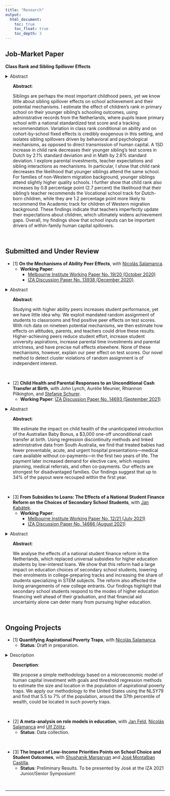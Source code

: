 ```yaml
---
title: "Research"
output: 
  html_document:
    toc: true
    toc_float: true
    toc_depth: 3
---
```


## Job-Market Paper

**Class Rank and Sibling Spillover Effects** 

<!-- mobile code --> 
<details class="collapse-abstract-featured">
  <summary>Abstract</summary>
  <p>Siblings are perhaps the most important childhood peers, yet we know little about sibling spillover effects on school achievement and their potential mechanisms. I estimate the effect of children’s rank in primary school on their younger sibling’s schooling outcomes, using administrative records from the Netherlands, where pupils leave primary school with a national standardized test score and a tracking recommendation. Variation in class rank conditional on ability and on cohort-by-school fixed effects is credibly exogenous in this setting, and isolates sibling spillovers driven by behavioral and psychological mechanisms, as opposed to direct transmission of human capital. A 1SD increase in child rank decreases their younger sibling’s test scores in Dutch by 2.1% standard deviation and in Math by 2.6% standard deviation. I explore parental investments, teacher expectations and sibling interactions as mechanisms. In particular, I show that child rank decreases the likelihood that younger siblings attend the same school. For families of non-Western migration background, younger siblings attend slightly higher quality schools. I further show that child rank also increases by 0.8 percentage point (2.7 percent) the likelihood that their sibling's teacher recommends the Vocational school track for Dutch-born children, while they are 1.2 percentage point more likely to recommend the Academic track for children of Western migration background. These findings indicate that teachers imperfectly update their expectations about children, which ultimately widens achievement gaps. Overall, my findings show that school inputs can be important drivers of within-family human capital spillovers.</p>
</details> 

<!-- desktop code --> 
<ul class='bigScreen'>
**Abstract**: \
<p>Siblings are perhaps the most important childhood peers, yet we know little about sibling spillover effects on school achievement and their potential mechanisms. I estimate the effect of children’s rank in primary school on their younger sibling’s schooling outcomes, using administrative records from the Netherlands, where pupils leave primary school with a national standardized test score and a tracking recommendation. Variation in class rank conditional on ability and on cohort-by-school fixed effects is credibly exogenous in this setting, and isolates sibling spillovers driven by behavioral and psychological mechanisms, as opposed to direct transmission of human capital. A 1SD increase in child rank decreases their younger sibling’s test scores in Dutch by 2.1% standard deviation and in Math by 2.6% standard deviation. I explore parental investments, teacher expectations and sibling interactions as mechanisms. In particular, I show that child rank decreases the likelihood that younger siblings attend the same school. For families of non-Western migration background, younger siblings attend slightly higher quality schools. I further show that child rank also increases by 0.8 percentage point (2.7 percent) the likelihood that their sibling's teacher recommends the Vocational school track for Dutch-born children, while they are 1.2 percentage point more likely to recommend the Academic track for children of Western migration background. These findings indicate that teachers imperfectly update their expectations about children, which ultimately widens achievement gaps. Overall, my findings show that school inputs can be important drivers of within-family human capital spillovers.</p>
</ul>


<br>

## Submitted and Under Review

* [1] **On the Mechanisms of Ability Peer Effects**, with <a href="https://sites.google.com/view/nsalamanca/home" target="_blank">Nicolás Salamanca</a>.\
  + **Working Paper**: 
    + <a href="https://melbourneinstitute.unimelb.edu.au/__data/assets/pdf_file/0005/3505685/wp2020n19.pdf" target="_blank">Melbourne Institute Working Paper No. 19/20 (October 2020)</a>
    + <a href="http://ftp.iza.org/dp13938.pdf" target="_blank">IZA Discussion Paper No. 13938 (December 2020)</a>.
      
<!-- mobile code --> 
<details class="collapse-abstract">
  <summary>Abstract</summary>
  <p>Studying with higher ability peers increases student performance, yet we have little idea why. We exploit mandated random assignment of students to classrooms and find positive peer effects on test scores. With rich data on nineteen potential mechanisms, we then estimate how effects on attitudes, parents, and teachers could drive these results. Higher-achieving peers reduce student effort, increase student university aspirations, increase parental time investments and parental strictness, and have precise null effects elsewhere. None of these mechanisms, however, explain our peer effect on test scores. Our novel method to detect cluster violations of random assignment is of independent interest.</p>
</details> 

<!-- desktop code --> 
<ul class='bigScreen'>
**Abstract**: \
<p>Studying with higher ability peers increases student performance, yet we have little idea why. We exploit mandated random assignment of students to classrooms and find positive peer effects on test scores. With rich data on nineteen potential mechanisms, we then estimate how effects on attitudes, parents, and teachers could drive these results. Higher-achieving peers reduce student effort, increase student university aspirations, increase parental time investments and parental strictness, and have precise null effects elsewhere. None of these mechanisms, however, explain our peer effect on test scores. Our novel method to detect cluster violations of random assignment is of independent interest.</p>
</ul>


<br>

* [2] **Child Health and Parental Responses to an Unconditional Cash Transfer at Birth**, with John Lynch, Aurélie Meunier, Rhiannon Pilkington, and <a href="http://www.stefanie-schurer.com" target="_blank">Stefanie Schurer</a>.\
  + **Working Paper**: <a href="https://ftp.iza.org/dp14693.pdf" target="_blank">IZA Discussion Paper No. 14693 (September 2021)</a>

<!-- mobile code --> 
<details class="collapse-abstract">
  <summary>Abstract</summary>
  <p>We estimate the impact on child health of the unanticipated introduction of the Australian Baby Bonus, a \$3,000 one-off unconditional cash transfer at birth. Using regression discontinuity methods and linked administrative data from South Australia, we find that treated babies had fewer preventable, acute, and urgent hospital presentations—medical care available without co-payments—in the first two years of life. The payment later increased demand for elective care, which requires planning, medical referrals, and often co-payments. Our effects are strongest for disadvantaged families. Our findings suggest that up to 34\% of the payout were recouped within the first year.</p>
</details> 

<!-- desktop code --> 
<ul class='bigScreen'>
**Abstract**: \
<p>We estimate the impact on child health of the unanticipated introduction of the Australian Baby Bonus, a \$3,000 one-off unconditional cash transfer at birth. Using regression discontinuity methods and linked administrative data from South Australia, we find that treated babies had fewer preventable, acute, and urgent hospital presentations—medical care available without co-payments—in the first two years of life. The payment later increased demand for elective care, which requires planning, medical referrals, and often co-payments. Our effects are strongest for disadvantaged families. Our findings suggest that up to 34\% of the payout were recouped within the first year.</p>
</ul>


<br>

* [3] **From Subsidies to Loans: The Effects of a National Student Finance Reform on the Choices of Secondary School Students**, with <a href="https://www.jankabatek.com" target="_blank">Jan Kabátek</a>.\
  + **Working Paper**: 
    + <a href="https://melbourneinstitute.unimelb.edu.au/__data/assets/pdf_file/0007/3854527/wp2021n12.pdf" target="_blank">Melbourne Institute Working Paper No. 12/21 (July 2021)</a>
    + <a href="https://ftp.iza.org/dp14686.pdf" target="_blank">IZA Discussion Paper No. 14686 (August 2021)</a>

<!-- mobile code --> 
<details class="collapse-abstract">
  <summary>Abstract</summary>
  <p>We analyse the effects of a national student finance reform in the Netherlands, which replaced universal subsidies for higher education students by low-interest loans. We show that this reform had a large impact on education choices of secondary school students, lowering their enrolments in college-preparing tracks and increasing the share of students specializing in STEM subjects. The reform also affected the living arrangements of new college entrants. Our findings highlight that secondary school students respond to the modes of higher education financing well ahead of their graduation, and that financial aid uncertainty alone can deter many from pursuing higher education.</p>
</details> 

<!-- desktop code --> 
<ul class='bigScreen'>
**Abstract**: \
<p>We analyse the effects of a national student finance reform in the Netherlands, which replaced universal subsidies for higher education students by low-interest loans. We show that this reform had a large impact on education choices of secondary school students, lowering their enrolments in college-preparing tracks and increasing the share of students specializing in STEM subjects. The reform also affected the living arrangements of new college entrants. Our findings highlight that secondary school students respond to the modes of higher education financing well ahead of their graduation, and that financial aid uncertainty alone can deter many from pursuing higher education.</p>
</ul>


<br>

## Ongoing Projects

* [1] **Quantifying Aspirational Poverty Traps**, with <a href="https://sites.google.com/view/nsalamanca/home" target="_blank">Nicolás Salamanca</a>.
  + **Status**: Draft in preparation. 
  
<!-- mobile code --> 
<details class="collapse-abstract">
  <summary>Description</summary>
  <p>We propose a simple methodology based on a microeconomic model of human capital investment with goals and threshold regression methods to estimate the size and location in the population of aspirational poverty traps. We apply our methodology to the United States using the NLSY79 and find that 5.5 to 7% of the population, around the 37th percentile of wealth, could be located in such poverty traps.</p>
</details> 

<!-- desktop code --> 
<ul class='bigScreen'>
**Description**: \
<p>We propose a simple methodology based on a microeconomic model of human capital investment with goals and threshold regression methods to estimate the size and location in the population of aspirational poverty traps. We apply our methodology to the United States using the NLSY79 and find that 5.5 to 7% of the population, around the 37th percentile of wealth, could be located in such poverty traps.</p>
</ul>

<br>

* [2] **A meta-analysis on role models in education**, with <a href="https://janfeld.weebly.com" target="_blank">Jan Feld</a>, <a href="https://sites.google.com/view/nsalamanca/home" target="_blank">Nicolás Salamanca</a> and <a href="http://ulfzoelitz.com" target="_blank">Ulf Zölitz</a>.
  + **Status**: Data collection. 
  
<br>

* [3] **The Impact of Low-Income Priorities Points on School Choice and Student Outcomes**, with <a href="https://sites.google.com/view/shushanikmargaryan" target="_blank">Shushanik Margaryan</a> and <a href="https://sites.google.com/site/josemontalbancastilla/" target="_blank">José Montalban Castilla</a>.
  + **Status**: Preliminary Results. To be presented by José at the IZA 2021 Junior/Senior Symposium!


<!--
Comments here 
-->
  
<br>


---
